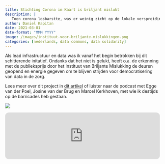 ```yaml
---
title: Stichting Corona in Kaart is briljant mislukt
description: |
   Toen corona losbarstte, was er weinig zicht op de lokale verspreiding van het coronavirus. De Stichting Corona in Kaart ontwikkelde daarom een regionaal data- en informatieplatform en realiseerde een pilot in Rotterdam. Helaas lukte het niet om het platform in de lucht te houden en op nationaal niveau uit te rollen.
author: Daniel Kapitan
date: 2021-03-01
date-format: "MMM YYYY"
image: /images/instituut-voor-briljante-mislukkingen.png
categories: [nederlands, data commons, data solidarity]
---
```




::: {.grid}
::: {.g-col-6}
Als lead infrastructuur en data was ik vanaf het begin betrokken bij dit schitterende initatief. Ondanks dat het niet is gelukt, heeft o.a. de erkenning met de publieksprijs door het Instituut van Briljante Mislukking de deuren geopend en energie gegeven om te blijven strijden voor democratisering van data in de zorg.

Lees meer over dit project in [dit artikel](https://www.briljantemislukkingen.nl/2021/03/09/coronainkaart/) of luister naar de podcast met Egge van der Poel, Josine van der Brug en Marcel Kerkhoven, met wie ik destijds op de barricades heb gestaan.
:::
::: {.g-col-6}
![](/images/instituut-voor-briljante-mislukkingen.png)
```{=html}
<iframe style="border-radius:12px" src="https://open.spotify.com/embed/episode/3PCRGRIeeC8s9JbbsKC8YN?utm_source=generator" width="100%" height="152" frameBorder="0" allowfullscreen="" allow="autoplay; clipboard-write; encrypted-media; fullscreen; picture-in-picture" loading="lazy"></iframe>
```
:::
:::

